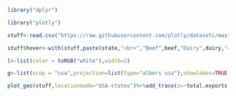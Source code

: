```r
library("dplyr")

library("plotly")

stuff<-read.csv("https://raw.githubusercontent.com/plotly/datasets/master/2011_us_ag_exports.csv")

stuff$hover<-with(stuff,paste(state,"<br>","Beef",beef,"Dairy",dairy,"<br>","Fruits",total.fruits,"Veggies",total.veggies,"<br>","wheat",wheat,"Corn",corn))

l<-list(color = toRGB("white"),width=2)

g<-list(scop = "usa",projection=list(type="albers usa"),showlakes=TRUE,lakecolor=toRGB("white"))

plot_geo(stuff,locationmode="USA-states")%>%add_trace(z=~total.exports,text=~hover,locations=~code,color=~total.exports,colors="Purples")%>%colorbar(title="Millions USD")%>%layout(tittle="2011 US Agriculture Exports by State<br>(Hover for breakdown)",geo=g)

```

